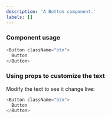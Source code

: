 ```yaml
---
description: 'A Button component.'
labels: []
---
```



### Component usage
```js
<Button className="btn">
  Button
</Button>
```

### Using props to customize the text

Modify the text to see it change live:
```js live
<Button className="btn">
  Button
</Button>
```
